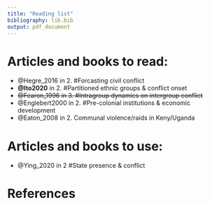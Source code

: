 ```yaml
---
title: "Reading list"
bibliography: lib.bib
output: pdf_document
---
```


Articles and books to read:
==========================

- @Hegre_2016 in 2. #Forcasting civil conflict
- **@Ito2020** in 2. #Partitioned ethnic groups & conflict onset
- ~~@Fearon_1996 in 3. #Intragroup dynamics on intergroup conflict~~
- @Englebert2000 in 2. #Pre-colonial institutions & economic development
- @Eaton_2008 in 2. Communal violence/raids in Keny/Uganda

Articles and books to use:
=========================

- @Ying_2020 in 2 #State presence & conflict

# References
